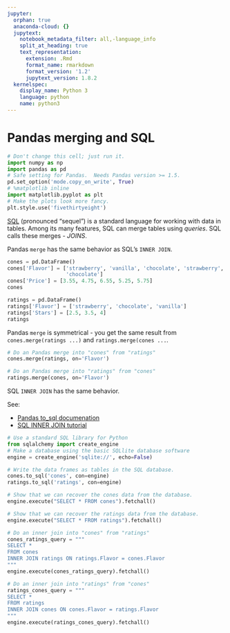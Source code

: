 ```yaml
---
jupyter:
  orphan: true
  anaconda-cloud: {}
  jupytext:
    notebook_metadata_filter: all,-language_info
    split_at_heading: true
    text_representation:
      extension: .Rmd
      format_name: rmarkdown
      format_version: '1.2'
      jupytext_version: 1.8.2
  kernelspec:
    display_name: Python 3
    language: python
    name: python3
---
```


# Pandas merging and SQL

```python
# Don't change this cell; just run it.
import numpy as np
import pandas as pd
# Safe setting for Pandas.  Needs Pandas version >= 1.5.
pd.set_option('mode.copy_on_write', True)
# %matplotlib inline
import matplotlib.pyplot as plt
# Make the plots look more fancy.
plt.style.use('fivethirtyeight')
```

[SQL](https://en.wikipedia.org/wiki/SQL) (pronounced "sequel") is a standard language for working with data in tables.  Among its many features, SQL can merge tables using *queries*.  SQL calls these merges - *JOINS*.

Pandas `merge` has the same behavior as SQL's `INNER JOIN`.

```python
cones = pd.DataFrame()
cones['Flavor'] = ['strawberry', 'vanilla', 'chocolate', 'strawberry',
                   'chocolate']
cones['Price'] = [3.55, 4.75, 6.55, 5.25, 5.75]
cones
```

```python
ratings = pd.DataFrame()
ratings['Flavor'] = ['strawberry', 'chocolate', 'vanilla']
ratings['Stars'] = [2.5, 3.5, 4]
ratings
```

Pandas `merge` is symmetrical - you get the same result from `cones.merge(ratings ...)` and `ratings.merge(cones ...`.

```python
# Do an Pandas merge into "cones" from "ratings"
cones.merge(ratings, on='Flavor')
```

```python
# Do an Pandas merge into "ratings" from "cones"
ratings.merge(cones, on='Flavor')
```

SQL `INNER JOIN` has the same behavior.

See:

* [Pandas to_sql documenation](https://pandas.pydata.org/pandas-docs/stable/reference/api/pandas.DataFrame.to_sql.html)
* [SQL INNER JOIN tutorial](https://www.sqlitetutorial.net/sqlite-inner-join)

```python
# Use a standard SQL library for Python
from sqlalchemy import create_engine
# Make a database using the basic SQLlite database software
engine = create_engine('sqlite://', echo=False)
```

```python
# Write the data frames as tables in the SQL database.
cones.to_sql('cones', con=engine)
ratings.to_sql('ratings', con=engine)
```

```python
# Show that we can recover the cones data from the database.
engine.execute("SELECT * FROM cones").fetchall()
```

```python
# Show that we can recover the ratings data from the database.
engine.execute("SELECT * FROM ratings").fetchall()
```

```python
# Do an inner join into "cones" from "ratings"
cones_ratings_query = """
SELECT *
FROM cones
INNER JOIN ratings ON ratings.Flavor = cones.Flavor
"""
engine.execute(cones_ratings_query).fetchall()
```

```python
# Do an inner join into "ratings" from "cones"
ratings_cones_query = """
SELECT *
FROM ratings
INNER JOIN cones ON cones.Flavor = ratings.Flavor
"""
engine.execute(ratings_cones_query).fetchall()
```
